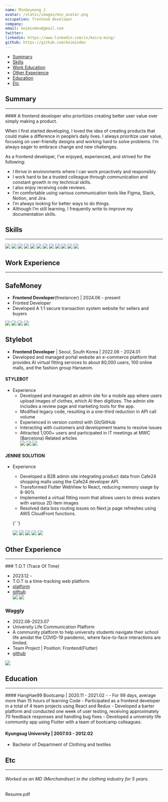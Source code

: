 ```yaml
---
name: MinGeyeong J
avatar: /static/images/min_avatar.png
occupation: frontend developer
company:
email: keimindev@gmail.com
twitter:
linkedin: https://www.linkedin.com/in/keira-ming/
github: https://github.com/keimindev
---
```


- [Summary](#summary)
- [Skills](#skills)
- [Work Education](#work-experience)
- [Other Experience](#other-experience)
- [Education](#education)
- [Etc](#etc)

## Summary

<hr className="mb-2" />
#### A frontend developer who prioritizes creating better user value over simply making a product.

When I first started developing, I loved the idea of creating products that could make a difference in people’s daily lives. I always prioritize user value, focusing on user-friendly designs and working hard to solve problems. I’m always eager to embrace change and new challenges.

As a frontend developer, I’ve enjoyed, experienced, and strived for the following:

- I thrive in environments where I can work proactively and responsibly.
- I work hard to be a trusted colleague through communication and constant growth in my technical skills.
- I also enjoy receiving code reviews.
- I’m comfortable using various communication tools like Figma, Slack, Notion, and Jira.
- I’m always looking for better ways to do things.
- Although I’m still learning, I frequently write to improve my documentation skills.

## Skills

<hr className="mb-2" />
<div className="m-0 flex flex-wrap p-0">
  <img
    className="m-0 w-[120px] rounded-full p-2"
    src="https://img.shields.io/badge/-JavaScript-ced4da.svg?&style=for-the-badge&logo=Javascript&logoColor=black"
  />
  <img
    className="m-0 w-[120px] rounded-full p-2"
    src="https://img.shields.io/badge/-TypeScript-ced4da.svg?&style=for-the-badge&logo=Typescript&logoColor=black"
  />
  <img
    className="m-0 w-[100px] rounded-full p-2"
    src="https://img.shields.io/badge/-React-ced4da?logo=react&style=for-the-badge&logoColor=black"
  />
  <img
    className="m-0 w-[100px] rounded-full p-2"
    src="https://img.shields.io/badge/-Next.js-ced4da?logo=next.js&style=for-the-badge&logoColor=black"
  />
  <img
    className="m-0 w-[100px] rounded-full p-2"
    src="https://img.shields.io/badge/-flutter-ced4da?logo=flutter&style=for-the-badge&logoColor=black"
  />
  <img
    className="m-0 w-[100px] rounded-full p-2"
    src="https://img.shields.io/badge/-Node.js-ced4da?logo=node.js&style=for-the-badge&logoColor=black"
  />
  <img
    className="m-0 w-[100px] rounded-full p-2"
    src="https://img.shields.io/badge/-Redux-ced4da?logo=redux&style=for-the-badge&logoColor=black"
  />
  <img
    className="m-0 w-[100px] rounded-full p-2"
    src="https://img.shields.io/badge/-Recoil-ced4da?logo=recoil&style=for-the-badge&logoColor=black"
  />
  <img
    className="m-0 w-[120px] rounded-full p-2"
    src="https://img.shields.io/badge/-MongoDB-ced4da?logo=mongoDB&style=for-the-badge&logoColor=black"
  />
  <img
    className="m-0 w-[120px] rounded-full p-2"
    src="https://img.shields.io/badge/-Firebase-ced4da?logo=firebase&style=for-the-badge&logoColor=black"
  />
  <img
    className="m-0 w-[100px] rounded-full p-2"
    src="https://img.shields.io/badge/-Amazon-ced4da?logo=Amazon&style=for-the-badge&logoColor=black"
  />
  <img
    className="m-0 w-[100px] rounded-full p-2"
    src="https://img.shields.io/badge/github-ced4da?style=for-the-badge&logo=github&logoColor=black"
  />
</div>

## Work Experience

<hr className="mb-2" />

## SafeMoney

- **Frontend Developer**(freelancer) | 2024.06 - present
- Fronted Developer
- Developed A 1:1 secure transaction system website for sellers and buyers

<div className="m-0 flex flex-wrap p-0">
  <img
    className="m-0 mb-1 w-[100px] rounded-full p-2"
    src="https://img.shields.io/badge/-TypeScript-ced4da.svg?&style=flat-square&logo=Typescript&logoColor=black"
  />
  <img
    className="m-0 mb-1 w-[90px] rounded-full p-2"
    src="https://img.shields.io/badge/-next.js-ced4da.svg?&style=flat-square&logo=next.js&logoColor=black"
  />
  <img
    className="m-0 mb-1 w-[100px] rounded-full p-2"
    src="https://img.shields.io/badge/-shadcn/ui-ced4da.svg?&style=flat-square&logo=shadcn/ui&logoColor=black"
  />
  <img
    className="m-0 mb-1 w-[80px] rounded-full p-2"
    src="https://img.shields.io/badge/-recoil-ced4da.svg?&style=flat-square&logo=recoil&logoColor=black"
  />
</div>

## Stylebot

- **Frontend Developer** | Seoul, South Korea | 2022.06 - 2024.01
- Developed and managed portal website an e-commerce platform that provides AI virtual fitting services to about 80,000 users, 100 online malls, and the fashion group Hanseom.

#### STYLEBOT

- Experience
  - Developed and managed an admin site for a mobile app where users upload images of clothes, which AI then digitizes. The admin site includes a review page and marketing tools for the app.
  - Modified legacy code, resulting in a one-third reduction in API call volume
  - Experienced in version control with Git/GitHub
  - Interacting with customers and development teams to resolve issues
  - Attracted 1,000+ users and participated in IT meetings at MWC (Barcelona) Related articles
    <div className="m-0 flex flex-wrap p-0">
      <img
        className="m-0 mb-1 w-[100px] rounded-full p-2"
        src="https://img.shields.io/badge/-TypeScript-ced4da.svg?&style=flat-square&logo=Typescript&logoColor=black"
      />
      <img
        className="m-0 mb-1 w-[90px] rounded-full p-2"
        src="https://img.shields.io/badge/-next.js-ced4da.svg?&style=flat-square&logo=next.js&logoColor=black"
      />
      <img
        className="m-0 mb-1 w-[70px] rounded-full p-2"
        src="https://img.shields.io/badge/-mui-ced4da.svg?&style=flat-square&logo=mui&logoColor=black"
      />
    </div>

#### JENNIE SOLUTION

- Experience

  - Developed a B2B admin site integrating product data from Cafe24 shopping malls using the Cafe24 developer API.
  - Transformed Flutter WebView to React, reducing memory usage by 8-90%
  - Implemented a virtual fitting room that allows users to dress avatars with various 2D item images
  - Resolved data loss routing issues on Next.js page refreshes using AWS CloudFront functions.

  {' '}

  <div className="m-0 flex flex-wrap p-0">
    <img
      className="m-0 mb-1 w-[100px] rounded-full p-2"
      src="https://img.shields.io/badge/-TypeScript-ced4da.svg?&style=flat-square&logo=Typescript&logoColor=black"
    />
    <img
      className="m-0 mb-1 w-[90px] rounded-full p-2"
      src="https://img.shields.io/badge/-React-ced4da.svg?&style=flat-square&logo=react&logoColor=black"
    />
    <img
      className="m-0 mb-1 w-[90px] rounded-full p-2"
      src="https://img.shields.io/badge/-next.js-ced4da.svg?&style=flat-square&logo=next.js&logoColor=black"
    />
    <img
      className="m-0 mb-1 w-[90px] rounded-full p-2"
      src="https://img.shields.io/badge/-redux-ced4da.svg?&style=flat-square&logo=redux&logoColor=black"
    />
    <img
      className="m-0 mb-1 w-[70px] rounded-full p-2"
      src="https://img.shields.io/badge/-mui-ced4da.svg?&style=flat-square&logo=mui&logoColor=black"
    />
  </div>

## Other Experience

<hr className="mb-2" />
### T.O.T (Trace Of Time)

- 2023.12 -
- T.O.T is a time-tracking web platform.
- <a href="https://tot-web.vercel.app/" target="_blank">
    platform
  </a>
- <a href="https://github.com/keimindev/tot" target="_blank">
    github
  </a>
  <div className="m-0 mb-0 flex flex-wrap p-0">
    <img
      className="m-0 mb-1 w-[90px] rounded-full p-2"
      src="https://img.shields.io/badge/-next.js-ced4da.svg?&style=flat-square&logo=next.js&logoColor=black"
    />
    <img
      className="m-0 mb-1 w-[80px] rounded-full p-2"
      src="https://img.shields.io/badge/-recoil-ced4da.svg?&style=flat-square&logo=recoil&logoColor=black"
    />
  </div>

### Waggly

- 2022.06-2023.07
- University Life Communication Platform
- A community platform to help university students navigate their school life amidst the COVID-19 pandemic, where face-to-face interactions are limited.
- Team Project | Position: Frontend(Flutter)
- <a href="https://github.com/WagglyDevTeam/FrontEnd" target="_blank">
    github
  </a>

<img
  className="m-0 mb-1 w-[90px] rounded-full p-2"
  src="https://img.shields.io/badge/-flutter-ced4da?logo=flutter&style=flat-square&logoColor=black"
/>

## Education

<hr className="mb-2" />
#### HangHae99 Bootcamp | 2020.11 - 2021.02 - - For 99 days, average more than 15 hours of learning
Code - Participated as a frontend developer in a total of 4 team projects using React and Redux -
Developed a barter platform and conducted one week of user testing, receiving approximately 70
feedback responses and handling bug fixes - Developed a university life community app using Flutter
with a team of bootcamp colleagues.

#### Kyungsug University | 2007.03 - 2012.02

- Bachelor of Department of Clothing and textiles

## Etc

<hr className="mb-2" />

###### Worked as an MD (Merchandiser) in the clothing industry for 5 years.

<div className="mt-20 flex justify-center">
  <div className="flex h-[40px] w-[140px] cursor-pointer items-center justify-center rounded-full border text-center hover:border-primary-500 hover:text-primary-500">
    Resume.pdf
  </div>
</div>

